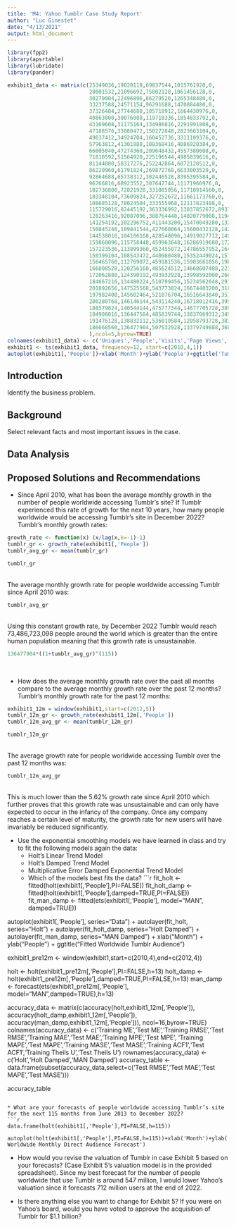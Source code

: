 ```yaml
---
title: 'M4: Yahoo Tumblr Case Study Report'
author: "Luc Ginestet"
date: "4/13/2021"
output: html_document
---
```


```r
library(fpp2)
library(apsrtable)
library(lubridate)
library(pander)
```

```r
exhibit1_data <- matrix(c(25349036,19020118,69837544,1015761920,0,
                          28001532,21096692,75802128,1061456128,0,
                          30279004,22496896,86279520,1265348480,0,
                          33237588,24571154,96291688,1470884480,0,
                          37326484,27744680,105718912,1664430976,0,
                          40863800,30076088,119718336,1854833792,0,
                          43169608,31175164,134986816,2291991808,0,
                          47188576,33880472,150272848,2823663104,0,
                          49037412,34924704,160452736,3311109376,0,
                          57963812,41301888,188368416,4086928384,0,
                          66005040,47274360,209648432,4557380608,0,
                          71810592,51564920,225196544,4985839616,0,
                          81144880,58317276,252242864,6072128512,0,
                          86220960,61791824,269872768,6633003520,0,
                          92864688,65738312,302446528,8395395584,0,
                          96766816,68923552,307647744,11171966976,0,
                          102736800,72821928,331085056,11710914560,0,
                          103348104,73609824,327252672,11661173760,0,
                          108685128,78024504,333555968,12117823488,0,
                          115729016,82445192,363336992,13037852672,8937000,
                          128263416,92087096,388764448,14020779008,11940532,
                          141254192,102296752,411443200,15470049280,13382846,
                          150845248,109841544,427660064,15600432128,14279108,
                          144538016,104106168,428548096,14919027712,14945914,
                          159860096,115758448,459963648,16286919680,17206288,
                          157223536,113899360,452455072,14786557952,16491142,
                          150399104,108543472,440980480,15352449024,15773518,
                          156465760,112769072,459181536,15903661056,19840210,
                          166808528,120256160,485624512,14668607488,22140054,
                          172062880,124390192,493932928,13998592000,26643136,
                          184667216,134480224,510799456,15234562048,29179220,
                          201892656,147525568,543773824,16674483200,31805100,
                          197982400,145602464,521876704,16516643840,35192792,
                          200280768,146146144,543114240,16718012416,39517752,
                          188579824,140544144,475777344,14677705728,38900468,
                          184908016,136447584,485839744,13837069312,34973080,
                          191476128,138832112,536019584,12958793728,38361680,
                          186668560,136477904,507532928,13379749888,36820980
                          ),ncol=5,byrow=TRUE)
colnames(exhibit1_data) <- c('Uniques','People','Visits','Page Views','Mobile Web')
exhibit1 <- ts(exhibit1_data, frequency=12, start=c(2010,4,1))
autoplot(exhibit1[,'People'])+xlab('Month')+ylab('People')+ggtitle('Tumblr’s Worldwide Monthly Direct Audience')
```

## Introduction
Identify the business problem.

## Background
Select relevant facts and most important issues in the case.

## Data Analysis


## Proposed Solutions and Recommendations
* Since April 2010, what has been the average monthly growth in the number of people worldwide accessing Tumblr's site? If Tumblr experienced this rate of growth for the next 10 years, how many people worldwide would be accessing Tumblr's site in December 2022?
</br>
Tumblr's monthly growth rates:
</br>
```r
growth_rate <- function(x) (x/lag(x,k=-1)-1)
tumblr_gr <- growth_rate(exhibit1[,'People'])
tumblr_avg_gr <- mean(tumblr_gr)

tumblr_gr
```
</br>
The average monthly growth rate for people worldwide accessing Tumblr since April 2010 was:
</br>
```r
tumblr_avg_gr
```
</br>
Using this constant growth rate, by December 2022 Tumblr would reach 73,486,723,098 people around the world which is greater than the entire human population meaning that this growth rate is unsustainable.
</br>
```r
136477904*((1+tumblr_avg_gr)^(115))
```
</br>

* How does the average monthly growth rate over the past all months compare to the average monthly growth rate over the past 12 months?
</br>
Tumblr's monthly growth rate for the past 12 months:
</br>
```r
exhibit1_12m = window(exhibit1,start=c(2012,5))
tumblr_12m_gr <- growth_rate(exhibit1_12m[,'People'])
tumblr_12m_avg_gr <- mean(tumblr_12m_gr)

tumblr_12m_gr
```
</br>
The average growth rate for people worldwide accessing Tumblr over the past 12 months was:
</br>
```r
tumblr_12m_avg_gr
```
</br>
This is much lower than the 5.62% growth rate since April 2010 which further proves that this growth rate was unsustainable and can only have expected to occur in the infancy of the company. Once any company reaches a certain level of maturity, the growth rate for new users will have invariably be reduced significantly.
</br>

* Use the exponential smoothing models we have learned in class and try to fit the following models again the data:
  + Holt's Linear Trend Model
  + Holt's Damped Trend Model
  + Multiplicative Error Damped Exponential Trend Model
  + Which of the models best fits the data?
```r
fit_holt <- fitted(holt(exhibit1[,'People'],PI=FALSE))
fit_holt_damp <- fitted(holt(exhibit1[,'People'],damped=TRUE,PI=FALSE))
fit_man_damp <- fitted(ets(exhibit1[,'People'], model="MAN", damped=TRUE))

autoplot(exhibit1[,'People'], series="Data") +
  autolayer(fit_holt, series="Holt") +
  autolayer(fit_holt_damp, series="Holt Damped") +
  autolayer(fit_man_damp, series="MAN Damped") +
  xlab("Month") + ylab("People") +
  ggtitle("Fitted Worldwide Tumblr Audience")


exhibit1_pre12m <- window(exhibit1,start=c(2010,4),end=c(2012,4))

holt <- holt(exhibit1_pre12m[,'People'],PI=FALSE,h=13)
holt_damp <- holt(exhibit1_pre12m[,'People'],damped=TRUE,PI=FALSE,h=13)
man_damp <- forecast(ets(exhibit1_pre12m[,'People'], model="MAN",damped=TRUE),h=13)

accuracy_data <- matrix(c(accuracy(holt,exhibit1_12m[,'People']),
                          accuracy(holt_damp,exhibit1_12m[,'People']),
                          accuracy(man_damp,exhibit1_12m[,'People'])),
                          ncol=16,byrow=TRUE)
colnames(accuracy_data) <- c('Training ME','Test ME','Training RMSE','Test RMSE','Training MAE','Test MAE','Training MPE','Test MPE',
                             'Training MAPE','Test MAPE','Training MASE','Test MASE','Training ACF1','Test ACF1','Training Theils U','Test Theils U')
rownames(accuracy_data) <- c('Holt','Holt Damped','MAN Damped')
accuracy_table <- data.frame(subset(accuracy_data,select=c('Test RMSE','Test MAE','Test MAPE','Test MASE')))

accuracy_table
```

* What are your forecasts of people worldwide accessing Tumblr’s site for the next 115 months from June 2013 to December 2022?
```r
data.frame(holt(exhibit1[,'People'],PI=FALSE,h=115))

autoplot(holt(exhibit1[,'People'],PI=FALSE,h=115))+xlab('Month')+ylab('People')+ggtitle('Tumblr’s Worldwide Monthly Direct Audience Forecast')
```

* How would you revise the valuation of Tumblr in case Exhibit 5 based on your forecasts? (Case Exhibit 5’s valuation model is in the provided spreadsheet).
Since my best forecast for the number of people worldwide that use Tumblr is around 547 million, I would lower Yahoo's valuation since it forecasts 712 million users at the end of 2022.

* Is there anything else you want to change for Exhibit 5? If you were on Yahoo’s board, would you have voted to approve the acquisition of Tumblr for $1.1 billion?
